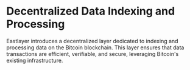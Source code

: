 # Decentralized Data Indexing and Processing
Eastlayer introduces a decentralized layer dedicated to indexing and processing data on the Bitcoin blockchain. This layer ensures that data transactions are efficient, verifiable, and secure, leveraging Bitcoin's existing infrastructure.
